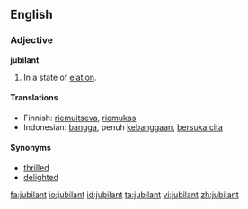 ==English==

===Adjective===
'''jubilant'''

# In a state of [[elation]].

====Translations====
*Finnish: [[riemuitseva]], [[riemukas]]
*Indonesian: [[bangga]], penuh [[bangga|kebanggaan]], [[suka cita|bersuka cita]]

====Synonyms====
*[[thrilled]]
*[[delighted]]

[[fa:jubilant]]
[[io:jubilant]]
[[id:jubilant]]
[[ta:jubilant]]
[[vi:jubilant]]
[[zh:jubilant]]